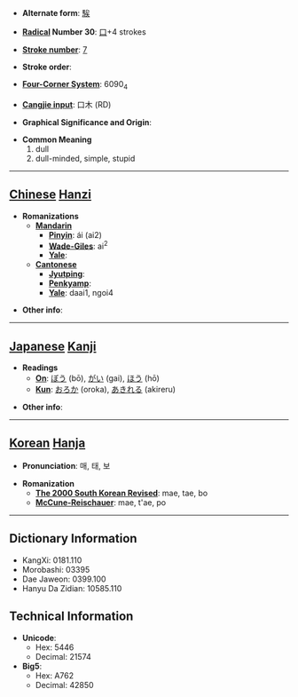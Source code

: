 * '''Alternate form''': [[騃]]

* '''[[Wiktionary:Chinese radical index| Radical]] Number 30''': [[Wiktionary:Chinese radical index 口|口]]+4 strokes

* '''[[Wiktionary:Chinese total strokes index|Stroke number]]''': [[Wiktionary:Chinese total strokes index 7|7]]

* '''Stroke order''': 

* '''[[Wiktionary:Chinese four corner index|Four-Corner System]]''': 6090<sub>4</sub>

* '''[[Wiktionary:Chinese Cangjie index|Cangjie input]]''': 口木 (RD)

* '''Graphical Significance and Origin''': 

* '''Common Meaning'''
*#dull
*# dull-minded, simple, stupid


----

== [[Chinese]] [[Hanzi]] ==

* '''Romanizations'''
** '''[[Mandarin]]'''
*** '''[[Pinyin]]''': ái (ai2)
*** '''[[Wade-Giles]]''': ai<sup>2</sup>
*** '''[[Yale]]''': 
** '''[[Cantonese]]'''
*** '''[[Jyutping]]''':
*** '''[[Penkyamp]]''': 
*** '''[[Yale]]''': daai1, ngoi4

* '''Other info''': 

----

== [[Japanese]] [[Kanji]] ==

* '''Readings'''
** '''[[On]]''': [[ぼう]] (bō), [[がい]] (gai), [[ほう]] (hō)
** '''[[Kun]]''': [[おろか]] (oroka), [[あきれる]] (akireru)

* '''Other info''':  

----

== [[Korean]] [[Hanja]] ==

* '''Pronunciation''': 매, 태, 보

* '''Romanization'''
** '''[[The 2000 South Korean Revised Romanization|The 2000 South Korean Revised]]''': mae, tae, bo
** '''[[McCune-Reischauer]]''': mae, t'ae, po

----

== Dictionary Information ==

* KangXi: 0181.110
* Morobashi: 03395
* Dae Jaweon: 0399.100
* Hanyu Da Zidian: 10585.110

== Technical Information ==

* '''Unicode''':
** Hex: 5446
** Decimal: 21574
* '''Big5''':
** Hex: A762
** Decimal: 42850